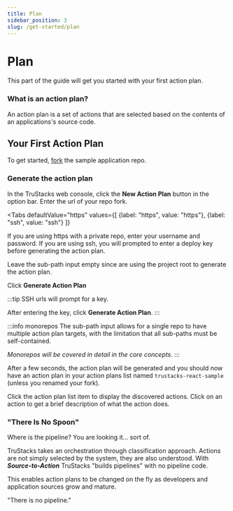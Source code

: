 ```yaml
---
title: Plan
sidebar_position: 3
slug: /get-started/plan
---
```



# Plan

This part of the guide will get you started with your first action plan.

### What is an action plan?

An action plan is a set of actions that are selected based on the contents of an applications's source code.

## Your First Action Plan

To get started, [fork](https://github.com/TruStacks/react-sample/fork) the sample application repo.

### Generate the action plan

In the TruStacks web console, click the **New Action Plan** button in the option bar. Enter the url of your repo fork.

<Tabs
  defaultValue="https"
  values={[
    {label: "https", value: "https"},
    {label: "ssh", value: "ssh"}
  ]}
  >
  <TabItem value="https">If you are using https with a private repo, enter your username and password.</TabItem>
  <TabItem value="ssh">If you are using ssh, you will prompted to enter a deploy key before generating the action plan.</TabItem>
</Tabs>

Leave the sub-path input empty since are using the project root to generate the action plan.

Click **Generate Action Plan**

:::tip
SSH urls will prompt for a key. 

After entering the key, click **Generate Action Plan**.
:::

:::info monorepos
The sub-path input allows for a single repo to have multiple action plan targets, with the limitation that all sub-paths must be self-contained. 

*Monorepos will be covered in detail in the core concepts*.
:::

After a few seconds, the action plan will be generated and you should now have an action plan in your action plans list named `trustacks-react-sample` (unless you renamed your fork).

Click the action plan list item to display the discovered actions. Click on an action to get a brief description of what the action does.

### "There Is No Spoon"

Where is the pipeline? You are looking it... sort of. 

TruStacks takes an orchestration through classification approach. Actions are not simply selected by the system, they are also understood. With ***Source-to-Action*** TruStacks "builds pipelines" with no pipeline code. 

This enables action plans to be changed on the fly as developers and application sources grow and mature.

"There is no pipeline."